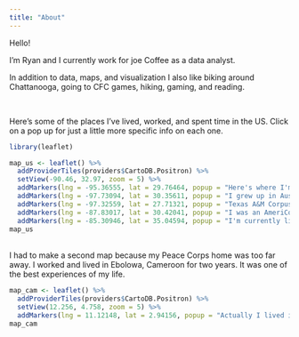 ```yaml
---
title: "About"
---
```


Hello!

I’m Ryan and I currently work for joe Coffee as a data analyst.

In addition to data, maps, and visualization I also like biking around Chattanooga, going to CFC games, hiking, gaming, and reading. 

<br>

Here's some of the places I've lived, worked, and spent time in the US. Click on a pop up for just a little more specific info on each one.


```r
library(leaflet)
```

```r
map_us <- leaflet() %>%
  addProviderTiles(providers$CartoDB.Positron) %>%
  setView(-90.46, 32.97, zoom = 5) %>%
  addMarkers(lng = -95.36555, lat = 29.76464, popup = "Here's where I'm originally from") %>%
  addMarkers(lng = -97.73094, lat = 30.35611, popup = "I grew up in Austin<br>and lived here after AmeriCorps") %>%
  addMarkers(lng = -97.32559, lat = 27.71321, popup = "Texas A&M Corpus Christi is where I<br>went to undergrad") %>%
  addMarkers(lng = -87.83017, lat = 30.42041, popup = "I was an AmeriCorps volunteer <br>in Fairhope, AL") %>%
  addMarkers(lng = -85.30946, lat = 35.04594, popup = "I'm currently living here in Chattanooga,<br>also doing some other things")
map_us
```

<br>
I had to make a second map because my Peace Corps home was too far away. I worked and lived in Ebolowa, Cameroon for two years. It was one of the best experiences of my life.
```r
map_cam <- leaflet() %>%
  addProviderTiles(providers$CartoDB.Positron) %>%
  setView(12.256, 4.758, zoom = 5) %>%
  addMarkers(lng = 11.12148, lat = 2.94156, popup = "Actually I lived in a little village<br>outside Ebolowa called Ngalane")
map_cam
```